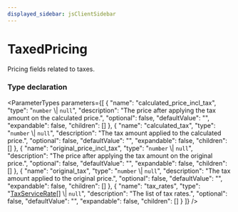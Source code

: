 ```yaml
---
displayed_sidebar: jsClientSidebar
---
```



# TaxedPricing

Pricing fields related to taxes.

### Type declaration

<ParameterTypes parameters={[
  {
    "name": "calculated_price_incl_tax",
    "type": "`number` \\| ``null``",
    "description": "The price after applying the tax amount on the calculated price.",
    "optional": false,
    "defaultValue": "",
    "expandable": false,
    "children": []
  },
  {
    "name": "calculated_tax",
    "type": "`number` \\| ``null``",
    "description": "The tax amount applied to the calculated price.",
    "optional": false,
    "defaultValue": "",
    "expandable": false,
    "children": []
  },
  {
    "name": "original_price_incl_tax",
    "type": "`number` \\| ``null``",
    "description": "The price after applying the tax amount on the original price.",
    "optional": false,
    "defaultValue": "",
    "expandable": false,
    "children": []
  },
  {
    "name": "original_tax",
    "type": "`number` \\| ``null``",
    "description": "The tax amount applied to the original price.",
    "optional": false,
    "defaultValue": "",
    "expandable": false,
    "children": []
  },
  {
    "name": "tax_rates",
    "type": "[TaxServiceRate](internal.TaxServiceRate.mdx)[] \\| ``null``",
    "description": "The list of tax rates.",
    "optional": false,
    "defaultValue": "",
    "expandable": false,
    "children": []
  }
]} />
